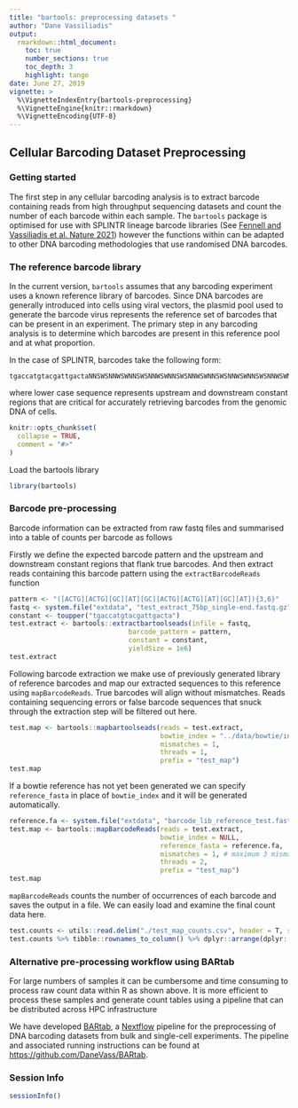 ```yaml
---
title: "bartools: preprocessing datasets "
author: "Dane Vassiliadis"
output: 
  rmarkdown::html_document:
    toc: true
    number_sections: true
    toc_depth: 3
    highlight: tango 
date: June 27, 2019
vignette: >
  %\VignetteIndexEntry{bartools-preprocessing}
  %\VignetteEngine{knitr::rmarkdown}
  %\VignetteEncoding{UTF-8}
---
```


## Cellular Barcoding Dataset Preprocessing 

### Getting started

The first step in any cellular barcoding analysis is to extract barcode containing reads from high throughput sequencing datasets and count the number of each barcode within each sample. The `bartools` package is optimised for use with SPLINTR lineage barcode libraries (See [Fennell and Vassiliadis et al. Nature 2021](https://dx.doi.org/10.1038/s41586-021-04206-7)) however the functions within can be adapted to other DNA barcoding methodologies that use randomised DNA barcodes.

### The reference barcode library

In the current version, `bartools` assumes that any barcoding experiment uses a known reference library of barcodes. Since DNA barcodes are generally introduced into cells using viral vectors, the plasmid pool used to generate the barcode virus represents the reference set of barcodes that can be present in an experiment. The primary step in any barcoding analysis is to determine which barcodes are present in this reference pool and at what proportion.

In the case of SPLINTR, barcodes take the following form:

    tgaccatgtacgattgactaNNSWSNNWSWNNSWSNNWSWNNSWSNNWSWNNSWSNNWSWNNSWSNNWSWNNSWSNNWSWtgctaatgcgtactg

where lower case sequence represents upstream and downstream constant regions that are critical for accurately retrieving barcodes from the genomic DNA of cells.

```r
knitr::opts_chunk$set(
  collapse = TRUE,
  comment = "#>"
)
```

Load the bartools library

```r
library(bartools)
```

### Barcode pre-processing

Barcode information can be extracted from raw fastq files and summarised into a table of counts per barcode as follows

Firstly we define the expected barcode pattern and the upstream and downstream constant regions that flank true barcodes. And then extract reads containing this barcode pattern using the `extractBarcodeReads` function

```r
pattern <- "([ACTG][ACTG][GC][AT][GC][ACTG][ACTG][AT][GC][AT]){3,6}"
fastq <- system.file("extdata", "test_extract_75bp_single-end.fastq.gz", package = "bartools", mustWork = T)
constant <- toupper("tgaccatgtacgattgacta")
test.extract <- bartools::extractbartoolseads(infile = fastq, 
                              barcode_pattern = pattern,
                              constant = constant, 
                              yieldSize = 1e6)
test.extract
```

Following barcode extraction we make use of previously generated library of reference barcodes and map our extracted sequences to this reference using `mapBarcodeReads`. True barcodes will align without mismatches. Reads containing sequencing errors or false barcode sequences that snuck through the extraction step will be filtered out here.

```r
test.map <- bartools::mapbartoolseads(reads = test.extract,
                                      bowtie_index = "../data/bowtie/index",
                                      mismatches = 1,
                                      threads = 1,
                                      prefix = "test_map")
test.map
```

If a bowtie reference has not yet been generated we can specify `reference_fasta` in place of `bowtie_index` and it will be generated automatically.

```r
reference.fa <- system.file("extdata", "barcode_lib_reference_test.fasta", package = "bartools", mustWork = T)
test.map <- bartools::mapBarcodeReads(reads = test.extract,
                                      bowtie_index = NULL,
                                      reference_fasta = reference.fa,
                                      mismatches = 1, # maximum 3 mismatches
                                      threads = 2,
                                      prefix = "test_map")
test.map
```

`mapBarcodeReads` counts the number of occurrences of each barcode and saves the output in a file. We can easily load and examine the final count data here.

```r
test.counts <- utils::read.delim("./test_map_counts.csv", header = T, sep = ",", row.names = 1)
test.counts %>% tibble::rownames_to_column() %>% dplyr::arrange(dplyr::desc(mapped))
```

### Alternative pre-processing workflow using BARtab

For large numbers of samples it can be cumbersome and time consuming to process raw count data within R as shown above. It is more efficient to process these samples and generate count tables using a pipeline that can be distributed across HPC infrastructure

We have developed [BARtab](https://github.com/DaneVass/BARtab), a [Nextflow](https://www.nextflow.io/) pipeline for the preprocessing of DNA barcoding datasets from bulk and single-cell experiments. The pipeline and associated running instructions can be found at <https://github.com/DaneVass/BARtab>.

### Session Info

```r
sessionInfo()
```
